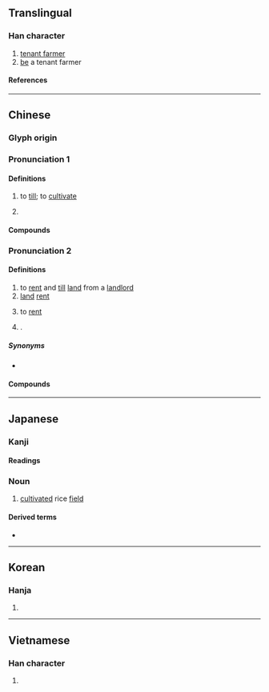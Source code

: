 {{character info}}
==Translingual==

===Han character===
{{Han char|rn=9|rad=人|as=05|sn=7|four=26200|canj=OW|ids=⿰亻田}}

# [[tenant farmer]]
# [[be]] a tenant farmer

====References====
{{Han ref|kx=0097.180|dkj=00492|dj=0206.060|hdz=10133.030|uh=4F43}}

----

==Chinese==
{{zh-forms}}

===Glyph origin===
{{Han etym}}

===Pronunciation 1===
{{zh-pron
|m=tián
|c=tin4
|mc=1
|oc=n,1
|ma=
|cat=v
}}

====Definitions====
{{zh-hanzi}}

# {{lb|zh|literary}} to [[till]]; to [[cultivate]]
# {{lb|zh|literary}} {{zh-alt-form|畋|to [[hunt]]}}

====Compounds====
{{zh-der|佃作|佃具|佃漁|佃器|佃獵}}

===Pronunciation 2===
{{zh-pron
|m=diàn
|c=din6
|mn=tiān/twv:tān
|x=dienn4
|mc=2
|oc=y,2
|ma=
|cat=n,v,pn
}}

====Definitions====
{{zh-hanzi}}

# to [[rent]] and [[till]] [[land]] from a [[landlord]]
# [[land]] [[rent]]
# {{lb|zh|dialectal}} to [[rent]]
# {{surname|zh}}.

=====Synonyms=====
* {{s|to rent}}
{{zh-syn-saurus|租用}}

====Compounds====
{{zh-der|佃人|佃戶|佃契|佃科|佃客|佃農|佃權|佃租|佃租制度|永佃權|租佃|請佃|退佃|撤佃|佃錢}}

----

==Japanese==

===Kanji===
{{ja-kanji|grade=|rs=人05}}

====Readings====
{{ja-readings
|goon=でん
|kanon=てん
|kun=つくだ-
}}

{{ja-kanjitab|つくだ|yomi=k}}

===Noun===
{{ja-noun|つくだ}}

# [[cultivate]]d rice [[field]]

====Derived terms====
* {{l|ja|佃煮}}

----

==Korean==

===Hanja===
{{ko-hanja|전}}

# {{rfdef|ko|sort=人05}}

----

==Vietnamese==

===Han character===
{{vi-readings|reading=[[điền]]|rs=人05}}

# {{rfdef|vi|sort=人05}}